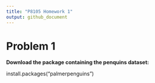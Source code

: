 ```yaml
---
title: "P8105 Homework 1"
output: github_document
---
```


# Problem 1

**Download the package containing the penquins dataset:**

install.packages("palmerpenguins")


